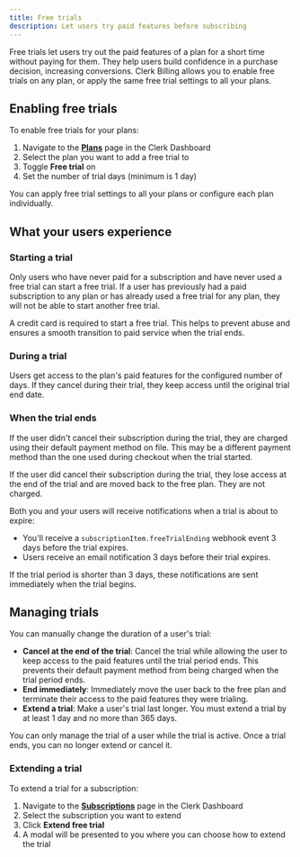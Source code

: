 ```yaml
---
title: Free trials
description: Let users try paid features before subscribing
---
```


<Include src="_partials/billing/billing-experimental" />

Free trials let users try out the paid features of a plan for a short time without paying for them.
They help users build confidence in a purchase decision, increasing conversions.
Clerk Billing allows you to enable free trials on any plan, or apply the same free trial settings to all your plans.

## Enabling free trials

To enable free trials for your plans:

1. Navigate to the [**Plans**](https://dashboard.clerk.com/last-active?path=billing/plans) page in the Clerk Dashboard
1. Select the plan you want to add a free trial to
1. Toggle **Free trial** on
1. Set the number of trial days (minimum is 1 day)

You can apply free trial settings to all your plans or configure each plan individually.

## What your users experience

### Starting a trial

Only users who have never paid for a subscription and have never used a free trial can start a free trial.
If a user has previously had a paid subscription to any plan or has already used a free trial for any plan, they will not be able to start another free trial.

A credit card is required to start a free trial.
This helps to prevent abuse and ensures a smooth transition to paid service when the trial ends.

### During a trial

Users get access to the plan's paid features for the configured number of days.
If they cancel during their trial, they keep access until the original trial end date.

### When the trial ends

If the user didn't cancel their subscription during the trial, they are charged using their default payment method on file.
This may be a different payment method than the one used during checkout when the trial started.

If the user did cancel their subscription during the trial, they lose access at the end of the trial and are moved back to the free plan.
They are not charged.

Both you and your users will receive notifications when a trial is about to expire:

- You'll receive a `subscriptionItem.freeTrialEnding` webhook event 3 days before the trial expires.
- Users receive an email notification 3 days before their trial expires.

If the trial period is shorter than 3 days, these notifications are sent immediately when the trial begins.

## Managing trials

You can manually change the duration of a user's trial:

- **Cancel at the end of the trial**: Cancel the trial while allowing the user to keep access to the paid features until the trial period ends.
  This prevents their default payment method from being charged when the trial period ends.
- **End immediately**: Immediately move the user back to the free plan and terminate their access to the paid features they were trialing.
- **Extend a trial**: Make a user's trial last longer. You must extend a trial by at least 1 day and no more than 365 days.

You can only manage the trial of a user while the trial is active. Once a trial ends, you can no longer extend or cancel it.

### Extending a trial

To extend a trial for a subscription:

1. Navigate to the [**Subscriptions**](https://dashboard.clerk.com/last-active?path=billing/subscriptions) page in the Clerk Dashboard
1. Select the subscription you want to extend
1. Click **Extend free trial**
1. A modal will be presented to you where you can choose how to extend the trial
